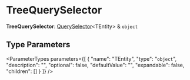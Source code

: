 
# TreeQuerySelector

 **TreeQuerySelector**: [QuerySelector](medusa.QuerySelector.mdx)&#60;TEntity&#62; & `object`

## Type Parameters

<ParameterTypes parameters={[
  {
    "name": "TEntity",
    "type": "`object`",
    "description": "",
    "optional": false,
    "defaultValue": "",
    "expandable": false,
    "children": []
  }
]} />
